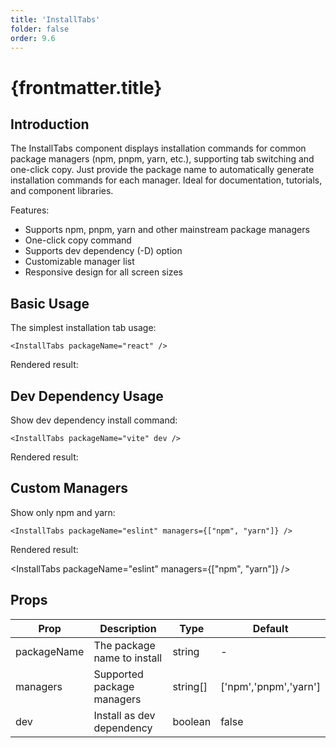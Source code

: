 ```yaml
---
title: 'InstallTabs'
folder: false
order: 9.6
---
```



# {frontmatter.title}

## Introduction

The InstallTabs component displays installation commands for common package managers (npm, pnpm, yarn, etc.), supporting tab switching and one-click copy. Just provide the package name to automatically generate installation commands for each manager. Ideal for documentation, tutorials, and component libraries.

Features:
- Supports npm, pnpm, yarn and other mainstream package managers
- One-click copy command
- Supports dev dependency (-D) option
- Customizable manager list
- Responsive design for all screen sizes

## Basic Usage

The simplest installation tab usage:

```astro
<InstallTabs packageName="react" />
```

Rendered result:

<InstallTabs packageName="react" />

## Dev Dependency Usage

Show dev dependency install command:

```astro
<InstallTabs packageName="vite" dev />
```

Rendered result:

<InstallTabs packageName="vite" dev />

## Custom Managers

Show only npm and yarn:

```astro
<InstallTabs packageName="eslint" managers={["npm", "yarn"]} />
```

Rendered result:

<InstallTabs packageName="eslint" managers={["npm", "yarn"]} />

## Props

| Prop         | Description                    | Type                | Default                |
| ------------ | ----------------------------- | ------------------- | ---------------------- |
| packageName  | The package name to install    | string              | -                      |
| managers     | Supported package managers     | string[]            | ['npm','pnpm','yarn']  |
| dev          | Install as dev dependency      | boolean             | false                  |
